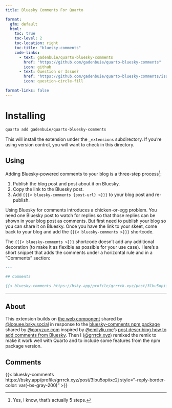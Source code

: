```yaml
---
title: Bluesky Comments For Quarto

format:
  gfm: default
  html:
    toc: true
    toc-level: 2
    toc-location: right
    toc-title: "bluesky-comments"
    code-links:
      - text: gadenbuie/quarto-bluesky-comments
        href: "https://github.com/gadenbuie/quarto-bluesky-comments"
        icon: github
      - text: Question or Issue?
        href: "https://github.com/gadenbuie/quarto-bluesky-comments/issues/new"
        icon: question-circle-fill

format-links: false
---
```


# Installing

```bash
quarto add gadenbuie/quarto-bluesky-comments
```

This will install the extension under the `_extensions` subdirectory.
If you're using version control, you will want to check in this directory.

## Using

Adding Bluesky-powered comments to your blog is a three-step process[^five-steps]:

1. Publish the blog post and post about it on Bluesky.
2. Copy the link to the Bluesky post.
3. Add `{{{< bluesky-comments {post-url} >}}}` to your blog post and re-publish.

[^five-steps]: Yes, I know, that's actually 5 steps.

Using Bluesky for comments introduces a chicken-or-egg problem.
You need one Bluesky post to watch for replies so that those replies can be shown in your blog post as comments.
But first need to publish your blog so you can share it on Bluesky.
Once you have the link to your skeet, come back to your blog and add the `{{{< bluesky-comments >}}}` shortcode.

The `{{{< bluesky-comments >}}}` shortcode doesn't add any additional decoration (to make it as flexible as possible for your use case).
Here's a short snippet that adds the comments under a horizontal rule and in a "Comments" section:

```.markdown
---

## Comments

{{< bluesky-comments https://bsky.app/profile/grrrck.xyz/post/3lbu5opiixc2j >}}
```


::: {.content-visible when-format="html"}
---

## About

This extension builds on [the web component](https://gist.github.com/LoueeD/b7dec10b2ea56c825cbb0b3a514720ed) shared by [\@loouee.bsky.social](https://bsky.app/profile/louee.bsky.social/post/3lbsizqjik22o) in response to the [bluesky-comments npm package](https://github.com/czue/bluesky-comments) shared by [\@coryzue.com](https://bsky.app/profile/coryzue.com/post/3lbrko5zsgk24) inspired by [\@emilyliu.me](https://bsky.app/profile/emilyliu.me)'s [post describing how to add comments from Bluesky](https://bsky.app/profile/emilyliu.me/post/3lbqta5lnck2i).
Then I ([\@grrrck.xyz](https://bsky.app/profile/grrrck.xyz)) remixed the remix to make it work well with Quarto and to include some features from the npm package version.

## Comments

{{< bluesky-comments https://bsky.app/profile/grrrck.xyz/post/3lbu5opiixc2j style="--reply-border-color: var(--bs-gray-200)" >}}
:::
